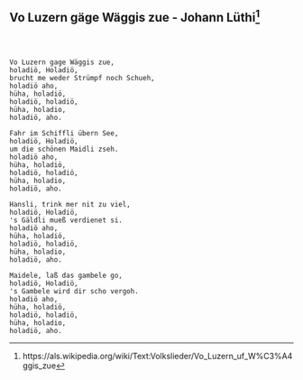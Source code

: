 ## Vo Luzern gäge Wäggis zue - Johann Lüthi[^1]

[^1]: https://als.wikipedia.org/wiki/Text:Volkslieder/Vo_Luzern_uf_W%C3%A4ggis_zue

```



Vo Luzern gage Wäggis zue,
holadiö, Holadiö,
brucht me weder Strümpf noch Schueh,
holadiö aho,
hüha, holadiö,
holadiö, holadiö,
hüha, holadio,
holadiö, aho.

Fahr im Schiffli übern See,
holadiö, Holadiö,
um die schönen Maidli zseh.
holadiö aho,
hüha, holadiö,
holadiö, holadiö,
hüha, holadio,
holadiö, aho.

Hansli, trink mer nit zu viel,
holadiö, Holadiö,
's Gäldli mueß verdienet si.
holadiö aho,
hüha, holadiö,
holadiö, holadiö,
hüha, holadio,
holadiö, aho.

Maidele, laß das gambele go,
holadiö, Holadiö,
's Gambele wird dir scho vergoh.
holadiö aho,
hüha, holadiö,
holadiö, holadiö,
hüha, holadio,
holadiö, aho. 
```

